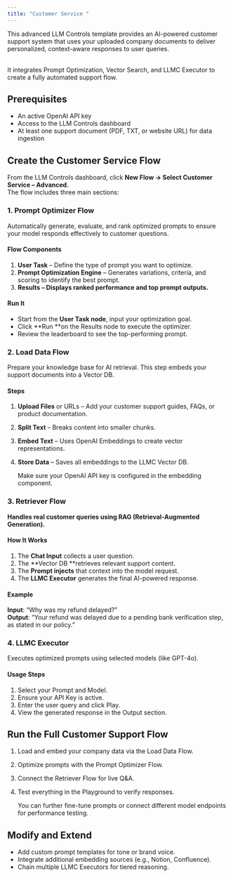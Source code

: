 ```yaml
---
title: "Customer Service "
---
```


This advanced LLM Controls template provides an AI-powered customer support system that uses your uploaded company documents to deliver personalized, context-aware responses to user queries.

\
 It integrates Prompt Optimization, Vector Search, and LLMC Executor to create a fully automated support flow.

## **Prerequisites**

- An active OpenAI API key
- Access to the LLM Controls dashboard
- At least one support document (PDF, TXT, or website URL) for data ingestion

## **Create the Customer Service Flow**

From the LLM Controls dashboard, click **New Flow → Select Customer Service – Advanced.**\
 The flow includes three main sections:

### **1. Prompt Optimizer Flow**

Automatically generate, evaluate, and rank optimized prompts to ensure your model responds effectively to customer questions.

#### **Flow Components**

1. **User Task** – Define the type of prompt you want to optimize.
2. **Prompt Optimization Engine** – Generates variations, criteria, and scoring to identify the best prompt.
3. **Results **– Displays ranked performance and top prompt outputs**.**

#### **Run It**

- Start from the **User Task node**, input your optimization goal.
- Click **Run **on the Results node to execute the optimizer.
- Review the leaderboard to see the top-performing prompt.

### **2. Load Data Flow**

Prepare your knowledge base for AI retrieval. This step embeds your support documents into a Vector DB.

#### **Steps**

1. **Upload Files** or URLs – Add your customer support guides, FAQs, or product documentation.
2. **Split Text** – Breaks content into smaller chunks.
3. **Embed Text** – Uses OpenAI Embeddings to create vector representations.
4. **Store Data** – Saves all embeddings to the LLMC Vector DB.

   <Info>
     Make sure your OpenAI API key is configured in the embedding component.
   </Info>

### **3. Retriever Flow**

**Handles real customer queries using RAG (Retrieval-Augmented Generation).**

#### **How It Works**

1. The **Chat Input** collects a user question.
2. The **Vector DB **retrieves relevant support content.
3. The **Prompt injects** that context into the model request.
4. The **LLMC Executor** generates the final AI-powered response.

#### **Example**

**Input**: “Why was my refund delayed?”\
**Output**: “Your refund was delayed due to a pending bank verification step, as stated in our policy.”

### **4. LLMC Executor**

Executes optimized prompts using selected models (like GPT-4o).

#### **Usage Steps**

1. Select your Prompt and Model.
2. Ensure your API Key is active.
3. Enter the user query and click  Play.
4. View the generated response in the Output section.

## **Run the Full Customer Support Flow**

1. Load and embed your company data via the Load Data Flow.
2. Optimize prompts with the Prompt Optimizer Flow.
3. Connect the Retriever Flow for live Q&A.
4. Test everything in the Playground to verify responses.

   <Tip>
     You can further fine-tune prompts or connect different model endpoints for performance testing.
   </Tip>

## **Modify and Extend**

- Add custom prompt templates for tone or brand voice.
- Integrate additional embedding sources (e.g., Notion, Confluence).
- Chain multiple LLMC Executors for tiered reasoning.